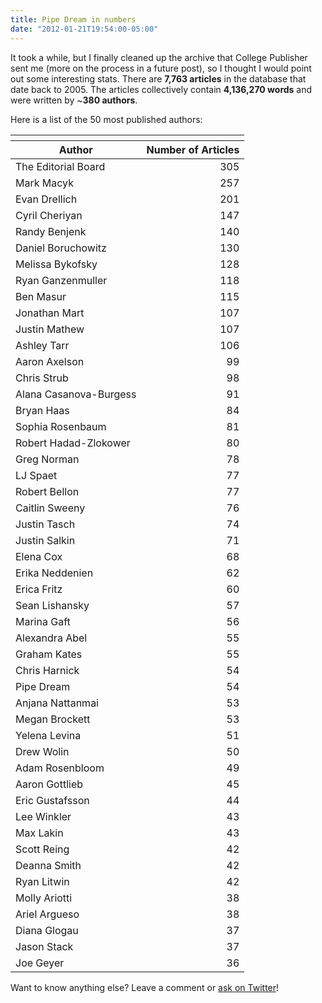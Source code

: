 ```yaml
---
title: Pipe Dream in numbers
date: "2012-01-21T19:54:00-05:00"
---
```


It took a while, but I finally cleaned up the archive that College Publisher sent me (more on the process in a future post), so I thought I would point out some interesting stats. There are **7,763 articles** in the database that date back to 2005. The articles collectively contain **4,136,270 words** and were written by ~**380 authors**.

Here is a list of the 50 most published authors:

<table>
  <thead>
    <tr>
      <th colSpan="2" />
    </tr>
    <tr>
      <th style={{ textAlign: "left !important" }}>Author</th>
      <th>Number of Articles</th>
    </tr>
  </thead>
  <tr>
    <td>The Editorial Board</td>
    <td align="right">305</td>
  </tr>
  <tr>
    <td>Mark Macyk</td>
    <td align="right">257</td>
  </tr>
  <tr>
    <td>Evan Drellich</td>
    <td align="right">201</td>
  </tr>
  <tr>
    <td>Cyril Cheriyan</td>
    <td align="right">147</td>
  </tr>
  <tr>
    <td>Randy Benjenk</td>
    <td align="right">140</td>
  </tr>
  <tr>
    <td>Daniel Boruchowitz</td>
    <td align="right">130</td>
  </tr>
  <tr>
    <td>Melissa Bykofsky</td>
    <td align="right">128</td>
  </tr>
  <tr>
    <td>Ryan Ganzenmuller</td>
    <td align="right">118</td>
  </tr>
  <tr>
    <td>Ben Masur</td>
    <td align="right">115</td>
  </tr>
  <tr>
    <td>Jonathan Mart</td>
    <td align="right">107</td>
  </tr>
  <tr>
    <td>Justin Mathew</td>
    <td align="right">107</td>
  </tr>
  <tr>
    <td>Ashley Tarr</td>
    <td align="right">106</td>
  </tr>
  <tr>
    <td>Aaron Axelson</td>
    <td align="right">99</td>
  </tr>
  <tr>
    <td>Chris Strub</td>
    <td align="right">98</td>
  </tr>
  <tr>
    <td>Alana Casanova-Burgess</td>
    <td align="right">91</td>
  </tr>
  <tr>
    <td>Bryan Haas</td>
    <td align="right">84</td>
  </tr>
  <tr>
    <td>Sophia Rosenbaum</td>
    <td align="right">81</td>
  </tr>
  <tr>
    <td>Robert Hadad-Zlokower</td>
    <td align="right">80</td>
  </tr>
  <tr>
    <td>Greg Norman</td>
    <td align="right">78</td>
  </tr>
  <tr>
    <td>LJ Spaet</td>
    <td align="right">77</td>
  </tr>
  <tr>
    <td>Robert Bellon</td>
    <td align="right">77</td>
  </tr>
  <tr>
    <td>Caitlin Sweeny</td>
    <td align="right">76</td>
  </tr>
  <tr>
    <td>Justin Tasch</td>
    <td align="right">74</td>
  </tr>
  <tr>
    <td>Justin Salkin</td>
    <td align="right">71</td>
  </tr>
  <tr>
    <td>Elena Cox</td>
    <td align="right">68</td>
  </tr>
  <tr>
    <td>Erika Neddenien</td>
    <td align="right">62</td>
  </tr>
  <tr>
    <td>Erica Fritz</td>
    <td align="right">60</td>
  </tr>
  <tr>
    <td>Sean Lishansky</td>
    <td align="right">57</td>
  </tr>
  <tr>
    <td>Marina Gaft</td>
    <td align="right">56</td>
  </tr>
  <tr>
    <td>Alexandra Abel</td>
    <td align="right">55</td>
  </tr>
  <tr>
    <td>Graham Kates</td>
    <td align="right">55</td>
  </tr>
  <tr>
    <td>Chris Harnick</td>
    <td align="right">54</td>
  </tr>
  <tr>
    <td>Pipe Dream</td>
    <td align="right">54</td>
  </tr>
  <tr>
    <td>Anjana Nattanmai</td>
    <td align="right">53</td>
  </tr>
  <tr>
    <td>Megan Brockett</td>
    <td align="right">53</td>
  </tr>
  <tr>
    <td>Yelena Levina</td>
    <td align="right">51</td>
  </tr>
  <tr>
    <td>Drew Wolin</td>
    <td align="right">50</td>
  </tr>
  <tr>
    <td>Adam Rosenbloom</td>
    <td align="right">49</td>
  </tr>
  <tr>
    <td>Aaron Gottlieb</td>
    <td align="right">45</td>
  </tr>
  <tr>
    <td>Eric Gustafsson</td>
    <td align="right">44</td>
  </tr>
  <tr>
    <td>Lee Winkler</td>
    <td align="right">43</td>
  </tr>
  <tr>
    <td>Max Lakin</td>
    <td align="right">43</td>
  </tr>
  <tr>
    <td>Scott Reing</td>
    <td align="right">42</td>
  </tr>
  <tr>
    <td>Deanna Smith</td>
    <td align="right">42</td>
  </tr>
  <tr>
    <td>Ryan Litwin</td>
    <td align="right">42</td>
  </tr>
  <tr>
    <td>Molly Ariotti</td>
    <td align="right">38</td>
  </tr>
  <tr>
    <td>Ariel Argueso</td>
    <td align="right">38</td>
  </tr>
  <tr>
    <td>Diana Glogau</td>
    <td align="right">37</td>
  </tr>
  <tr>
    <td>Jason Stack</td>
    <td align="right">37</td>
  </tr>
  <tr>
    <td>Joe Geyer</td>
    <td align="right">36</td>
  </tr>
</table>

Want to know anything else? Leave a comment or [ask on Twitter](http://twitter.com/_danoc)!
